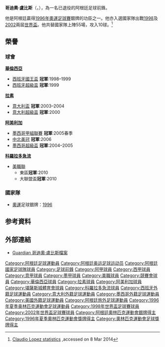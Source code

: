 {{noteTA
|G1=Football
|G2=南美球會
|G3=uefa
|1=zh-hans:洛佩斯;zh-hk:盧比斯;zh-tw:洛佩斯;
}}
{{Football player infobox
 | playername = 哥迪奧·盧比斯
 | image    = 
 | fullname = Claudio Javier López
 | nickname = 
 | dateofbirth = 1974年7月17日
 | cityofbirth = [[里奧特爾塞羅_(科爾多瓦省)|里奧特爾塞羅]] 
 | countryofbirth = [[阿根廷|阿根廷]] 
 | height = {{height|m=1.77}}
 | currentclub  =  
 | position = [[前鋒|前鋒]] 
 | youthyears =  
 | youthclubs = 
 | years1              = 1992–1996|clubs1 = {{flagicon|ARG}}[[競賽會|競賽會]]                            |caps1 =116      |goals1 =25
 | years2              = 1996–2000|clubs2 = {{flagicon|ESP}}[[華倫西亞足球會|華倫西亞]]           |caps2 =126      |goals2 =47
 | years3              = 2000–2004|clubs3 = {{flagicon|ITA}}[[拉素|拉素]]                              |caps3 =106      |goals3 =29
 | years4              = 2004–2006|clubs4 = {{flagicon|MEX}}[[阿美利加足球俱樂部|阿美利加]]       |caps4 = 87      |goals4 =27
 | years5              = 2007–2008|clubs5 = {{flagicon|ARG}}[[競賽會|競賽會]]                            |caps5 = 34      |goals5 =10 
 | years6              = 2008–2009|clubs6 = {{flagicon|USA}}[[堪薩斯城體育會|堪薩斯城體育會]]                    |caps6 = 57      |goals6 =13 
 | years7              = 2010      |clubs7 = {{flagicon|USA}}[[科羅拉多急流|科羅拉多急流]]                      |caps7 = 11      |goals7 = 0
 | nationalyears1      = 1996      |nationalteam1 = {{flagicon|ARG}}阿根廷奧運代表隊 | nationalcaps1 =  6 |nationalgoals1 =  2
 | nationalyears2      = 1995–2003|nationalteam2 = {{fb|ARG}}                       | nationalcaps2 = 55 |nationalgoals2 = 10
}}
{{MedalTop}}
{{MedalCountry|{{ARG}}}}
{{MedalSport|男子[[足球|足球]]}}
{{MedalSilver|[[1996年夏季奧林匹克運動會|1996年亞特蘭大]]|[[1996年夏季奧林匹克運動會足球比賽|隊際]]}}
{{MedalBottom}}

'''哥迪奧·盧比斯'''（'''{{lang-es|Claudio Javier López}}'''，{{bd|1974年|7月17日||}}），為一名已退役的阿根廷足球前鋒。

他是阿根廷贏得[[1996年夏季奥林匹克运动会|1996年奧運足球賽]]銀牌的功臣之一。他亦入選國家隊出戰[[1998年世界盃足球賽|1998]]及[[2002年世界盃足球賽|2002]]兩屆[[世界盃|世界盃]]。他共替國家隊上陣55場，攻入10球。<ref>[http://www.national-football-teams.com/player/295/Claudio_Lopez.html Claudio Lopez statistics] {{Wayback|url=http://www.national-football-teams.com/player/295/Claudio_Lopez.html |date=20201123214926 }}{{en}},accessed on 8 Mar 2014</ref>

== 榮譽 ==
===球會===
{{flagicon|ESP}}'''[[華倫西亞足球會|華倫西亞]]'''
* [[西班牙國王盃|西班牙國王盃]] '''冠軍''':1998–1999
* [[西班牙超級盃|西班牙超級盃]] '''冠軍''':1999

{{flagicon|ITA}}'''[[拉素|拉素]]'''
* [[意大利盃|意大利盃]] '''冠軍''':2003–2004
* [[意大利超級盃|意大利超級盃]] '''冠軍''':2000

{{flagicon|MEX}}'''[[阿美利加足球俱樂部|阿美利加]]'''
* [[墨西哥足球甲级联赛|墨西哥甲組聯賽]] '''冠軍''':2005春季
* [[中北美洲及加勒比海聯賽冠軍盃|中北美冠]] '''冠軍''':2006
* [[墨西哥超級盃|墨西哥超級盃]] '''冠軍''':2004–2005

{{flagicon|USA}}'''[[科羅拉多急流|科羅拉多急流]]'''
* [[美國職業足球大聯盟|美職聯]]
** 東區'''冠軍''':2010
** 大聯盟盃'''冠軍''':2010


===國家隊===
* [[奧運|奧運]]足球銀牌：[[1996年夏季奥林匹克运动会足球比赛|1996]]

== 参考資料 ==
{{reflist}}

== 外部連結 ==
* [https://web.archive.org/web/20120904011445/http://guardian.touch-line.com/StatsCentre.asp?Lang=0&CTID=56&CPID=139&pStr=Player&PLID=41980&TEID=3121 Guardian 哥迪奧·盧比斯檔案]{{en}}

{{Navboxes
|title = 阿根廷隊參賽名單
|titlestyle =background:#75AADB; color:#FFF;
|list1=	
<span></span>
{{1996年奧運會男子足球阿根廷參賽名單}}
{{1998年世界盃足球賽阿根廷參賽名單}}
{{2002年世界盃足球賽阿根廷參賽名單}}
}}

{{DEFAULTSORT:Lopez, Claudio}}
[[Category:阿根廷足球運動員|Category:阿根廷足球運動員]]
[[Category:阿根廷奥运足球运动员|Category:阿根廷奥运足球运动员]]
[[Category:阿根廷國家足球隊球員|Category:阿根廷國家足球隊球員]]
[[Category:足球前鋒|Category:足球前鋒]]
[[Category:阿甲球員|Category:阿甲球員]]
[[Category:西甲球員|Category:西甲球員]]
[[Category:意甲球員|Category:意甲球員]]
[[Category:墨甲球員|Category:墨甲球員]]
[[Category:美職球員|Category:美職球員]]
[[Category:競賽會球員|Category:競賽會球員]]
[[Category:華倫西亞球員|Category:華倫西亞球員]]
[[Category:拉素球員|Category:拉素球員]]
[[Category:阿美利加球員|Category:阿美利加球員]]
[[Category:堪薩斯城體育會球員|Category:堪薩斯城體育會球員]]
[[Category:科羅拉多急流球員|Category:科羅拉多急流球員]]
[[Category:西班牙外籍足球運動員|Category:西班牙外籍足球運動員]]
[[Category:意大利外籍足球運動員|Category:意大利外籍足球運動員]]
[[Category:墨西哥外籍足球運動員|Category:墨西哥外籍足球運動員]]
[[Category:美國外籍足球運動員|Category:美國外籍足球運動員]]
[[Category:阿根廷旅外足球運動員|Category:阿根廷旅外足球運動員]]
[[Category:1996年夏季奥林匹克運動會足球運動員|Category:1996年夏季奥林匹克運動會足球運動員]]
[[Category:1998年世界盃足球賽球員|Category:1998年世界盃足球賽球員]]
[[Category:2002年世界盃足球賽球員|Category:2002年世界盃足球賽球員]]
[[Category:阿根廷奧林匹克運動會銀牌得主|Category:阿根廷奧林匹克運動會銀牌得主]]
[[Category:1996年夏季奧林匹克運動會獎牌得主|Category:1996年夏季奧林匹克運動會獎牌得主]]
[[Category:奧林匹克運動會足球獎牌得主|Category:奧林匹克運動會足球獎牌得主]]
